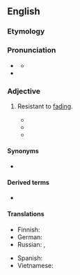 ==English==
{{was wotd|2011|September|4}}

===Etymology===
{{compound|en|light|fast}}

===Pronunciation===
* {{a|US}} {{IPA|en|/ˈlaɪtfæst/}}
** {{audio|en|LL-Q1860 (eng)-Vealhurl-lightfast.wav |Audio (UK)}}
* {{hyphenation|en|light|fast}}

===Adjective===
{{en-adj}}

# Resistant to [[fade|fading]].
#: {{ux|en|{{1|verdigris}} is '''lightfast''' in oil paint, as numerous examples of fifteenth-century paintings show.}}
#* {{quote-book|en|2004|Peter K. Burian|Masteringdigital Photography and Imaging|url=http://books.google.com/books?id=XSzylx5HS6wC&pg=PA75&dq=%22more|most+lightfast%22&hl=en&ei=VIdZTpfiAuXjmAWf7-iWDA&sa=X&oi=book_result&ct=result&resnum=4&ved=0CDsQ6AEwAw#v=onepage&q=%22more|most%20lightfast%22&f=false|page=75|text=Some ink-and-paper combinations are more '''lightfast''' than others, and the resulting prints are more fade-resistant.}}
#* {{quote-book|en|2009|Anthony Covington, Tony Covington|Tanning Chemistry: The Science of Leather|url=http://books.google.com/books?id=Og7OwDQp0CwC&pg=PA286&dq=%22more|most+lightfast%22&hl=en&ei=04lZTuGHBKbUmAWU8Y28DA&sa=X&oi=book_result&ct=result&resnum=4&ved=0CDcQ6AEwAzge#v=onepage&q=%22more|most%20lightfast%22&f=false|page=286|text=Tara, a gallotannin, is often quoted as being the most '''lightfast''' vegetable tannin and makes very pale coloured leather.}}
#* {{quote-book|en|2010|Sherry Stone Clifton, Anita Marie Giddings|Pastels For Dummies|url=http://books.google.com/books?id=lba70E7bkAIC&pg=PT29&dq=%22more|most+lightfast%22&hl=en&ei=VIdZTpfiAuXjmAWf7-iWDA&sa=X&oi=book_result&ct=result&resnum=5&ved=0CEAQ6AEwBA#v=onepage&q=%22more|most%20lightfast%22&f=false|<!--page=unnumbered page-->|text=The blue, or cyan, is the most '''lightfast''' ink used in the printing process, so it lasts the longest. That blue, incidentally, is the phthalocyanine blue pigment.<br>You can easily test to determine whether any material is '''lightfast'''.}}

====Synonyms====
* {{sense|resistant to fading}} {{l|en|colorfast}}

====Derived terms====
* {{l|en|lightfastness}}

====Translations====
{{trans-top|resistant to fading}}
* Finnish: {{t|fi|valonkestävä}}
* German: {{t|de|lichtecht}}
* Russian: {{t+|ru|светостойкий}}, {{t+|ru|светопрочный}}
{{trans-mid}}
* Spanish: {{t|es|no [[desteñible]]}}
* Vietnamese: {{t+|vi|bền}}
{{trans-bottom}}